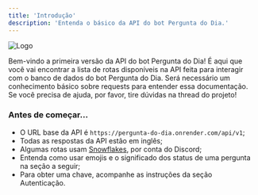 ```yaml
---
title: 'Introdução'
description: 'Entenda o básico da API do bot Pergunta do Dia.'
---
```


<img
  className="mx-auto h-32"
  src="/assets/logo-with-background.png"
  alt="Logo"
/>

Bem-vindo a primeira versão da API do bot Pergunta do Dia! É aqui que você vai encontrar a lista de rotas disponíveis na API feita para interagir com o banco de dados do bot Pergunta do Dia. Será necessário um conhecimento básico sobre requests para entender essa documentação. Se você precisa de ajuda, por favor, tire dúvidas na thread do projeto! 

### Antes de começar...
- O URL base da API é `https://pergunta-do-dia.onrender.com/api/v1`;
- Todas as respostas da API estão em inglês;
- Algumas rotas usam [Snowflakes](https://discord.com/developers/docs/reference#snowflakes), por conta do Discord;
- Entenda como usar emojis e o significado dos status de uma pergunta na seção a seguir;
- Para obter uma chave, acompanhe as instruções da seção Autenticação.
